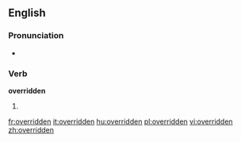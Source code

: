 ==English==

===Pronunciation===
*{{IPA|/'ovəɻɪdən/}}

===Verb===
'''overridden'''

# {{past participle of| to [[override]]}}

[[fr:overridden]]
[[it:overridden]]
[[hu:overridden]]
[[pl:overridden]]
[[vi:overridden]]
[[zh:overridden]]